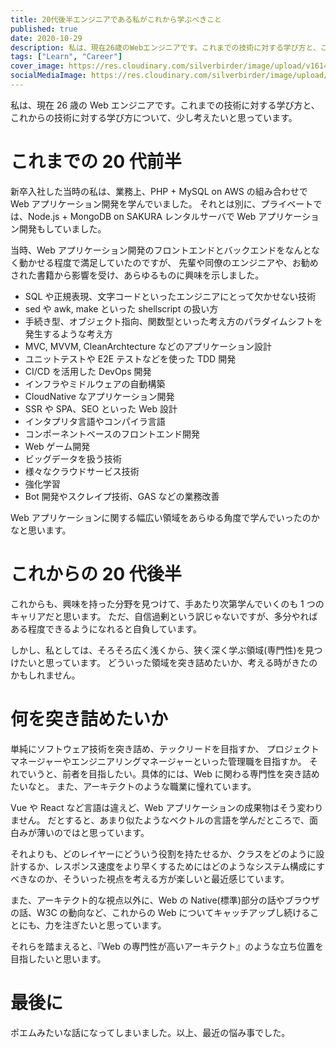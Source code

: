 ```yaml
---
title: 20代後半エンジニアである私がこれから学ぶべきこと
published: true
date: 2020-10-29
description: 私は、現在26歳のWebエンジニアです。これまでの技術に対する学び方と、これからの技術に対する学び方について、少し考えたいと思っています。
tags: ["Learn", "Career"]
cover_image: https://res.cloudinary.com/silverbirder/image/upload/v1614431503/silver-birder.github.io/blog/Pexels_Akil_Mazumder_Photo.jpg
socialMediaImage: https://res.cloudinary.com/silverbirder/image/upload/v1614431503/silver-birder.github.io/blog/Pexels_Akil_Mazumder_Photo.jpg
---
```


私は、現在 26 歳の Web エンジニアです。これまでの技術に対する学び方と、これからの技術に対する学び方について、少し考えたいと思っています。

# これまでの 20 代前半

新卒入社した当時の私は、業務上、PHP + MySQL on AWS の組み合わせで Web アプリケーション開発を学んでいました。
それとは別に、プライベートでは、Node.js + MongoDB on SAKURA レンタルサーバで Web アプリケーション開発もしていました。

当時、Web アプリケーション開発のフロントエンドとバックエンドをなんとなく動かせる程度で満足していたのですが、
先輩や同僚のエンジニアや、お勧めされた書籍から影響を受け、あらゆるものに興味を示しました。

- SQL や正規表現、文字コードといったエンジニアにとって欠かせない技術
- sed や awk, make といった shellscript の扱い方
- 手続き型、オブジェクト指向、関数型といった考え方のパラダイムシフトを発生するような考え方
- MVC, MVVM, CleanArchtecture などのアプリケーション設計
- ユニットテストや E2E テストなどを使った TDD 開発
- CI/CD を活用した DevOps 開発
- インフラやミドルウェアの自動構築
- CloudNative なアプリケーション開発
- SSR や SPA、SEO といった Web 設計
- インタプリタ言語やコンパイラ言語
- コンポーネントベースのフロントエンド開発
- Web ゲーム開発
- ビッグデータを扱う技術
- 様々なクラウドサービス技術
- 強化学習
- Bot 開発やスクレイプ技術、GAS などの業務改善

Web アプリケーションに関する幅広い領域をあらゆる角度で学んでいったのかなと思います。

# これからの 20 代後半

これからも、興味を持った分野を見つけて、手あたり次第学んでいくのも 1 つのキャリアだと思います。
ただ、自信過剰という訳じゃないですが、多分やればある程度できるようになれると自負しています。

しかし、私としては、そろそろ広く浅くから、狭く深く学ぶ領域(専門性)を見つけたいと思っています。
どういった領域を突き詰めたいか、考える時がきたのかもしれません。

# 何を突き詰めたいか

単純にソフトウェア技術を突き詰め、テックリードを目指すか、
プロジェクトマネージャーやエンジニアリングマネージャーといった管理職を目指すか。
それでいうと、前者を目指したい。具体的には、Web に関わる専門性を突き詰めたいなと。
また、アーキテクトのような職業に憧れています。

Vue や React など言語は違えど、Web アプリケーションの成果物はそう変わりません。
だとすると、あまり似たようなベクトルの言語を学んだところで、面白みが薄いのではと思っています。

それよりも、どのレイヤーにどういう役割を持たせるか、クラスをどのように設計するか、レスポンス速度をより早くするためにはどのようなシステム構成にすべきなのか、そういった視点を考える方が楽しいと最近感じています。

また、アーキテクト的な視点以外に、Web の Native(標準)部分の話やブラウザの話、W3C の動向など、これからの Web についてキャッチアップし続けることにも、力を注ぎたいと思っています。

それらを踏まえると、『Web の専門性が高いアーキテクト』のような立ち位置を目指したいと思います。

# 最後に

ポエムみたいな話になってしまいました。以上、最近の悩み事でした。
